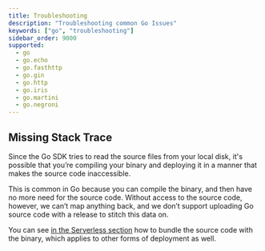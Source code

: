 ```yaml
---
title: Troubleshooting
description: "Troubleshooting common Go Issues"
keywords: ["go", "troubleshooting"]
sidebar_order: 9000
supported:
  - go
  - go.echo
  - go.fasthttp
  - go.gin
  - go.http
  - go.iris
  - go.martini
  - go.negroni
---
```


## Missing Stack Trace

Since the Go SDK tries to read the source files from your local disk, it's possible that you’re compiling your binary and deploying it in a manner that makes the source code inaccessible.

This is common in Go because you can compile the binary, and then have no more need for the source code. Without access to the source code, however, we can’t map anything back, and we don’t support uploading Go source code with a release to stitch this data on.

You can see [in the Serverless section](/platforms/go/serverless/#source-context) how to bundle the source code with the binary, which applies to other forms of deployment as well.
